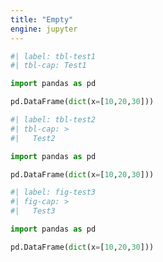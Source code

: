 ```yaml
---
title: "Empty"
engine: jupyter
---
```


```python
#| label: tbl-test1
#| tbl-cap: Test1

import pandas as pd

pd.DataFrame(dict(x=[10,20,30]))
```

```python
#| label: tbl-test2
#| tbl-cap: >
#|   Test2

import pandas as pd

pd.DataFrame(dict(x=[10,20,30]))
```

```python
#| label: fig-test3
#| fig-cap: >
#|   Test3

import pandas as pd

pd.DataFrame(dict(x=[10,20,30]))
```
